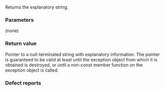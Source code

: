 {{cpp/error/exception/title|what}}
{{cpp/error/exception/navbar}}
{{dcl begin}}
{{dcl rev multi|until1=c++11
|dcl1=
virtual const char* what() const throw();
|notes2={{mark constexpr since c++26}}
|dcl2=
virtual const char* what() const noexcept;
}}
{{dcl end}}

Returns the explanatory string.

===Parameters===
(none)

===Return value===
Pointer to a null-terminated string with explanatory information. The pointer is guaranteed to be valid at least until the exception object from which it is obtained is destroyed, or until a non-const member function on the exception object is called.

{{rrev|since=c++26|
The returned string is encoded with the ordinary literal encoding during constant evaluation.
}}

===Defect reports===
{{dr list begin}}
{{dr list item|wg=lwg|dr=108|std=C++98|before=it was unspecified when the returned pointer becomes invalid|after=specified}}
{{dr list end}}

{{langlinks|de|es|fr|it|ja|pt|ru|zh}}